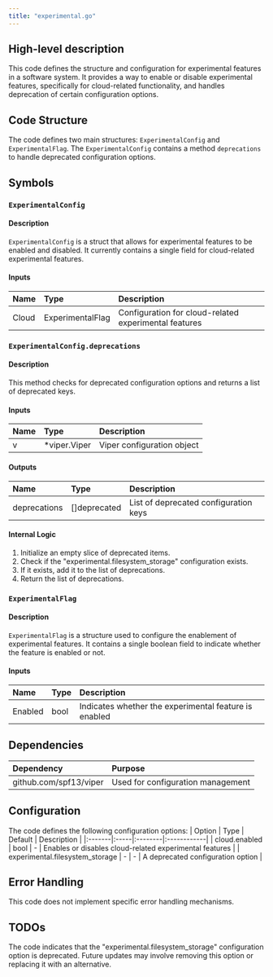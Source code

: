 ```yaml
---
title: "experimental.go"
---
```


## High-level description
This code defines the structure and configuration for experimental features in a software system. It provides a way to enable or disable experimental features, specifically for cloud-related functionality, and handles deprecation of certain configuration options.

## Code Structure
The code defines two main structures: `ExperimentalConfig` and `ExperimentalFlag`. The `ExperimentalConfig` contains a method `deprecations` to handle deprecated configuration options.

## Symbols

### `ExperimentalConfig`
#### Description
`ExperimentalConfig` is a struct that allows for experimental features to be enabled and disabled. It currently contains a single field for cloud-related experimental features.

#### Inputs
| Name | Type | Description |
|:-----|:-----|:------------|
| Cloud | ExperimentalFlag | Configuration for cloud-related experimental features |

### `ExperimentalConfig.deprecations`
#### Description
This method checks for deprecated configuration options and returns a list of deprecated keys.

#### Inputs
| Name | Type | Description |
|:-----|:-----|:------------|
| v | *viper.Viper | Viper configuration object |

#### Outputs
| Name | Type | Description |
|:-----|:-----|:------------|
| deprecations | []deprecated | List of deprecated configuration keys |

#### Internal Logic
1. Initialize an empty slice of deprecated items.
2. Check if the "experimental.filesystem_storage" configuration exists.
3. If it exists, add it to the list of deprecations.
4. Return the list of deprecations.

### `ExperimentalFlag`
#### Description
`ExperimentalFlag` is a structure used to configure the enablement of experimental features. It contains a single boolean field to indicate whether the feature is enabled or not.

#### Inputs
| Name | Type | Description |
|:-----|:-----|:------------|
| Enabled | bool | Indicates whether the experimental feature is enabled |

## Dependencies
| Dependency | Purpose |
|:-----------|:--------|
| github.com/spf13/viper | Used for configuration management |

## Configuration
The code defines the following configuration options:
| Option | Type | Default | Description |
|:-------|:-----|:--------|:------------|
| cloud.enabled | bool | - | Enables or disables cloud-related experimental features |
| experimental.filesystem_storage | - | - | A deprecated configuration option |

## Error Handling
This code does not implement specific error handling mechanisms.

## TODOs
The code indicates that the "experimental.filesystem_storage" configuration option is deprecated. Future updates may involve removing this option or replacing it with an alternative.